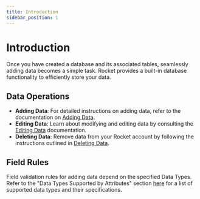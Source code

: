 ```yaml
---
title: Introduction
sidebar_position: 1
---
```


# Introduction

Once you have created a database and its associated tables, seamlessly adding data becomes a simple task. Rocket provides a built-in database functionality to efficiently store your data.

## Data Operations

- **Adding Data**: For detailed instructions on adding data, refer to the documentation on [Adding Data](https://help.rocketapi.net/data/adding-data).
- **Editing Data**: Learn about modifying and editing data by consulting the [Editing Data](https://help.rocketapi.net/data/editing-data) documentation.
- **Deleting Data**: Remove data from your Rocket account by following the instructions outlined in [Deleting Data](https://help.rocketapi.net/data/deleting-data).

## Field Rules

Field validation rules for adding data depend on the specified Data Types. Refer to the "Data Types Supported by Attributes" section [here](https://help.rocketapi.net/table/understading-attributes) for a list of supported data types and their specifications.
